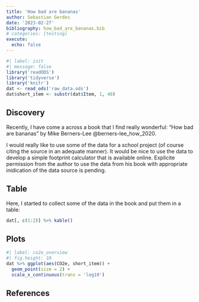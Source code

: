 ```yaml
---
title: 'How bad are bananas'
author: Sebastian Gerdes
date: '2023-02-27'
bibliography: how_bad_are_bananas.bib
# categories: [testing]
execute: 
  echo: false
---
```

```r
#| label: init
#| message: false
library('readODS')
library('tidyverse')
library('knitr')
dat <- read_ods('raw_data.ods')
dat$short_item <- substr(dat$Item, 1, 40)
```




## Discovery
Recently, I have come a across a book that I find really wonderful: "How bad are bananas" by Mike Berners-Lee @berners-lee_how_2020.

I would really like to use some of the data for a school project (of course citing the source in an adequate manner). It would be nice to use the data to develop a simple footprint calculator that is available online. Explicite permission from the author to use the data from his book with appropriate inidication of the data source is pending.

## Table
Here, I started to collect some of the data in the book and put them in a table:
```r
dat[, c(1:2)] %>% kable()
```

## Plots
```r
#| label: co2e_overview
#| fig.height: 10
dat %>% ggplot(aes(CO2e, short_item)) + 
  geom_point(size = 2) +
  scale_x_continuous(trans = 'log10')
```

## References
